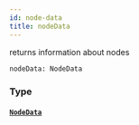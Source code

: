 ```yaml
---
id: node-data
title: nodeData
---
```



returns information about nodes

```graphql
nodeData: NodeData
```


### Type

#### [`NodeData`](/docs/mainnet/graphql/objects/node-data) 






